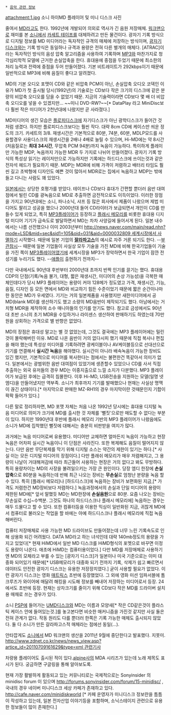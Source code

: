  * [[음악 관련 정보]]

attachment:1.jpg
소니 하이MD 플레이어 및 미니 디스크 사진

줄여서 [[MD]]라고도 한다. 1992년에 개발되어 의외로 역사가 긴 음원 저장매체. [[워크맨]]으로 재미를 본 [[소니]]에서 [[카세트 테이프]]를 대체하려고 만든 물건이다. 광자기 기록 방식으로 디지털 정보를 MD 미디어라는 독자적인 규격의 매체에 저장하는 방식이며, [[광자기 디스크]]와는 기록 방식은 동일하나 규격과 용량은 전혀 다른 별개의 매체다. [ATRAC]이라는 독자적인 방식의 음성 압축 알고리즘을 사용하여 기록하며 [[MP3]]와 마찬가지로 청각심리학적 모델에 근거한 손실압축을 한다. 휴대용에 중점을 두었기 때문에 최소한의 처리 능력과 전력에 중점을 두어 만들어졌다. 기본 비트레이트가 292kbps이기 때문에 일반적으로 MP3에 비해 음질이 좋다고 알려졌다.

MD의 기본 오디오 포맷이 CD와 같은 비압축 PCM이 아닌, 손실압축 오디오 코덱인 이유가 MD가 첫 출시될 당시(1992년)의 기술로는 CD보다 작은 크기의 디스크에 같은 분량의 비압축 오디오를 담을 수 없었기 때문. 지금의 기술력이라면 CD보다 몇 배 더 비압축 오디오를 넣을 수 있겠지만… ~~미니 DVD-RW?~~[* DataPlay 라고 MiniDisc보다 훨씬 작은 미디어가 2천년대에 나왔지만 곧 사라졌다.]

MD미디어의 생긴 모습은 [[플로피디스크]]에 자기디스크가 아닌 광학디스크가 들어간 것처럼 생겼다. 하지만 플로피디스크보다는 훨씬 작다. 대략 8cm CD에 케이스만 씌운 정도의 크기. 카세트의 3/8. 재생시간은 기본적으로 80분, 74분, 60분, MDLP모드를 사용할경우 사용디스크의 재생시간을 2배나 4배로 늘릴 수 있으며, Hi-MD에는 약 8시간(저음질로는 '''최대 34시간''', 무압축 PCM 94분)까지 녹음이 가능하다. 특이하게 플레이만 가능한 MDP, 녹음까지 가능한 MDR 두 가지로 나뉘어 만들어졌다. 광자기 기록 방식의 특성상 읽기는 레이저만으로 가능하지만 기록에는 하드디스크에 쓰이는것과 같은 전자석 헤드가 필요하기 때문. MDP는 MDR에 비해 가격이 저렴하고 배터리 타임도 훨씬 길고 초박형에 디자인도 예쁜 것이 많아서 MDR로는 집에서 녹음하고 MDP는 밖에 들고 다니는 사람도 꽤 있었다.

[[일본]]에서는 상당한 호평가를 받았다. 테이프나 CD보다 휴대가 간편할 뿐더러 음반 대여점에서 빌린 CD를 광녹음으로 MD로 추출하면 금전적으로도 이득이었다. 이러한 장점을 가지고 90년대에는 소니, 파나소닉, 샤프 등 많은 회사에서 제품이 나왔으며 제법 미디어도 팔리고 성공을 했으나 2000년대 들어 CD라이터가 보급되면서 개인이 CD를 만들수 있게 되었고, 특히 [[MP3]]플레이어가 등장하고 [[플래시 메모리]]를 비롯한 휴대용 디지털 미디어 기기가 급속도로 발달하면서 MD는 차차 사양길에 들어서게 된다. 일본 내수에서는 나름 선전했으나 이미 2003년부터 [[http://news.naver.com/main/read.nhn?mode=LSD&mid=sec&sid1=105&oid=031&aid=0000032809 세계시장에서 사멸]]하기 시작했다. 때문에 일본 기업의 '''[[잘라파고스]]'''의  예시로 자주 거론 되기도 한다. --[[부관참시]]-- 때문에 일본 기업들이 사실상 모두 기술을 가진 MD에 비해 한국기업들이 기술을 가진 쪽이 [[MP3]]플레이어였기에 세계시장을 MP3가 장악하면서 한국 기업이 잠깐 전성기를 누리기도 했다. --[[애플]]이 출현하기 전까지--

다만 국내에서도 90년대 후반부터 2000년대 초까지 반짝 인기를 끌기는 했다. 휴대용 CDP의 단점(기록/녹음 불가, 대형, 짧은 재생시간, 미디어의 손상 가능성)을 극복한 매체인데다가 당시 MP3 플레이어는 용량이 커야 128메가 정도였고 가격, 재생시간, 기능, 음질, 디자인 등 모든 면에서 MD와 비교하기 힘든 수준이었기 때문에 짧은 순간이나마 한 동안은 MD가 우세였다. 기기는 거의 일본제품을 사용했지만 새한미디어에서 공MD(blank MD)를 생산하기도 했고 소량의 MD음반이 제작되기도 했다. 아남에서는 거치형 MDR을 제작하여 소수 매니아들의 인기를 얻기도 했다. 참고로 금성에서도 90년대 초반 소니의 초기 MDR을 수입하거나 라이센스 생산하여 판매하기도 하였는데 70만원을 상회하는 가격으로 별 반향은 없었다.

MD의 장점은 휴대성 말고는 별 것 없었는데, 그것도 결국에는 MP3 플레이어에는 밀린 것이 몰락해버린 이유. MD로 나온 음반이 거의 없다시피 했기 때문에 직접 복사나 편집을 해야 했는데 특성상 미디어를 기록하려면 광케이블이나 AV케이블등으로 선대선으로 기기를 연결해서 '''실시간 녹음'''을 해야했다. 실시간이 아니라 배속녹음이 가능한 장비도 있긴 했지만, 기본적으로 미디어를 복사한다는 점에서는 불편한건 똑같아서 의미가 없다. 일본에서는 광범위한 음반 대여점이 있었기에 생존할수 있었으나 CD를 사서 직접 추출하는 외국 유저들의 경우 MD는 이중지출으로 느낄 소지가 다분했다. MP3 플레이어가 보급된 후에는 급격히 침몰한다. 이후 Hi-MD, USB전송을 지원하는 모델(일명 넷엠디)을 만들어냈지만 역부족. 소니가 최후까지 기기를 발매했으나 현재는 사실상 명맥이 끊긴 상태이다.[* 마지막으로 판매한 MZ-RH1의 경우 마지막이란 것때문인지 기합이 팍팍 들어가 있다.]

다른 말로 정리하자면, MD 포맷 자체는 처음 나온 1992년 당시에는 휴대용 디지털 녹음 미디어로 의미가 크기에 MD를 출시한 것 자체를 '뻘짓'으로만 매도할 수 없다는 부분이 있다. 하지만 1990년대 후반에 플래시 메모리 기반의 MP3 플레이어가 나왔음에도 소니가 MD에 집착했던 뻘짓에 대해서는 충분히 비판받을 여지가 많다.

과거에는 녹음 미디어로써 유용했다. 미디어만 교체하면 얼마든지 녹음이 가능하고 현장 녹음은 어차피 실시간 녹음이니 이 단점은 사라진다. 또한 복제해도 음질이 떨어지지 않는다. 다만 음반 무단복제를 막기 위해 디지털 소스는 약간의 제한이 있기는 하다.[* 사실 이는 모든 디지털 미디어의 장점이다.] 다만 플래쉬 메모리가 매우 저렴해지고, 그 용량이 나날이 거대해져감에 따라 최근들어 사용하는 현장은 거의 없다고 봐도 무방하다. 특히 용량차이는 MD의 사장을 불려일으키는 가장 큰 원인이다. 당장 엠디 한장에 '''손실압축'''으로 80분을 녹음하는데 반해 최근 나오는 장비는 '''무손실'''로 엄청난 분량을 녹음 할 수 있다. 특히 [플래시 메모리]나 [하드디스크]에 녹음하는 장비가 보편화된 지금,[* 가격도 저렴한건 MD장비보다 저렴하다.] 녹음과정에서의 손실과 단일 미디어의 용량이 제한된 MD에[* 앞서 말했듯 MD는 MD한장에 '''손실음원'''으로 80분. 요즘 나오는 장비는 무손실로 수십~수백분. 그것도 하나의 하드디스크나 플래시 메모리에] 녹음하는 경우는 매두 드물다고 할 수 있다. 또한 컴퓨터등을 이용한 믹싱이 일반화된 지금, 귀찮게 MD에서 컴퓨터로 불러오는 작업을 할 바에는 아예 하드디스크나 플래시 메모리에 직접 녹음해버린다.

컴퓨터 저장매체로 사용 가능한 MD 드라이브도 만들어졌는데 너무 느린 기록속도로 인해 상용화 되긴 어려웠다. DATA MD라고 하는 녀석인데 대략 140mb정도의 용량을 가지고 있었다[* 현재 HiMD에서 일반 MD 디스크를 HiMD형식의 포멧으로 바꾸면 이정도 용량이 나온다. 애초에 HiMD는 컴퓨터용이었다.] 다만 MD를 저장매체로 사용하기엔 MD의 모체라고 부를 수 있는 [광자기 디스크]가 일본이나 미국 기준으로는 이미 대중화 되어있기 때문에[* USB메모리가 대중화 되기 전까지 기록, 삭제가 쉽고 빠르면서 데이터도 안전한 광자기 디스크는 유용한 저장장치였다.] 굳이 사용할 필요가 없었다. 이런 광자기 디스크는 영화 [[매트릭스]] 초반에 등장했었다. 그 외에 영화 미션 임파서블에 톰 크루즈가 와이어에 매달려 해킹을 시도해 정보를 빼내어 저장하는 미디어로서 등장. 24에서도 초반에 등장. 현재는 상자크기를 줄이기 위해 CD보다 작은 MD를 드라이버 설치용 매채로 쓰는 경우가 있다.

소니 [[PSP]]에 들어가는 [[UMD]]디스크와 MD는 이름과 모양새[* 작은 CD같은것이 플라스틱 케이스 안에 들어있는것.]를 놓고본다면 비슷한 매커니즘을 가진것 같지만 사실 둘은 전혀 관계가 없다. 작동 원리도 다를 뿐더러 한쪽은 기록 가능한 매체도 출시되지 않았다. 둘 다 소니가 만든 갈라파고스적 매체라는 점에선 동일(…).

안타깝게도 [[소니]]에서 MD 워크맨의 생산을 2011년 9월에 중단한다고 발표했다. 지못미. [[http://www.zdnet.co.kr/news/news_view.asp?artice_id=20110709161629&type=xml 관련기사]]

차량용 플레이어도 출시된 적이 있다.[[alpine]]사의 MDA 시리즈가 있는데 노래 제목도 표시가 된다. 궁금하면 구글링을 통해 알아보도록.

현재 가장 활발하게 활동되고 있는 커뮤니티로는 국제적으로는 Sonyinsider 의 minidisc forum 이 있으며 http://forums.sonyinsider.com/forum/15-minidisc/ , 국내의 경우 네이버 미니디스크 세상 카페가 존재하고 있다. http://cafe.naver.com/minidiskworld [* 카페 운영자가 미니디스크 정보란을 틈틈이 작성하고 있는데, 일본 전자산업 이야기등을 포함하며, 소닉스테이지 관련으로 유용한 정보들이 많이 존재한다.]
